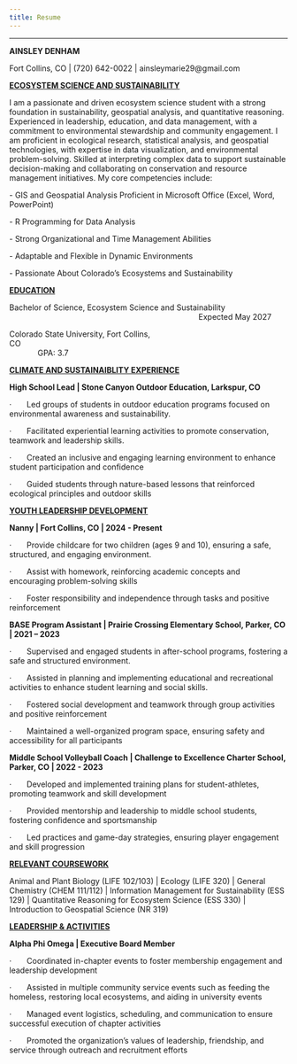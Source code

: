 ```yaml
---
title: Resume
---
```


---

**AINSLEY DENHAM**

Fort Collins, CO \| (720) 642-0022 \| ainsleymarie29\@gmail.com

[**ECOSYSTEM SCIENCE AND SUSTAINABILITY**]{.underline}

I am a passionate and driven ecosystem science student with a strong foundation in sustainability, geospatial analysis, and quantitative reasoning. Experienced in leadership, education, and data management, with a commitment to environmental stewardship and community engagement. I am proficient in ecological research, statistical analysis, and geospatial technologies, with expertise in data visualization, and environmental problem-solving. Skilled at interpreting complex data to support sustainable decision-making and collaborating on conservation and resource management initiatives. My core competencies include:

\- GIS and Geospatial Analysis Proficient in Microsoft Office (Excel, Word, PowerPoint)

\- R Programming for Data Analysis

\- Strong Organizational and Time Management Abilities

\- Adaptable and Flexible in Dynamic Environments

\- Passionate About Colorado’s Ecosystems and Sustainability

[**EDUCATION**]{.underline}

Bachelor of Science, Ecosystem Science and Sustainability                                                                                        Expected May 2027

Colorado State University, Fort Collins, CO                                                                                                                                  GPA: 3.7

[**CLIMATE AND SUSTAINAIBLITY EXPERIENCE**]{.underline}

**High School Lead \| Stone Canyon Outdoor Education, Larkspur, CO**

·       Led groups of students in outdoor education programs focused on environmental awareness and sustainability.

·       Facilitated experiential learning activities to promote conservation, teamwork and leadership skills.

·       Created an inclusive and engaging learning environment to enhance student participation and confidence

·       Guided students through nature-based lessons that reinforced ecological principles and outdoor skills

[**YOUTH LEADERSHIP DEVELOPMENT**]{.underline}

**Nanny \| Fort Collins, CO \| 2024 - Present**

·       Provide childcare for two children (ages 9 and 10), ensuring a safe, structured, and engaging environment.

·       Assist with homework, reinforcing academic concepts and encouraging problem-solving skills

·       Foster responsibility and independence through tasks and positive reinforcement

**BASE Program Assistant \| Prairie Crossing Elementary School, Parker, CO \| 2021 – 2023**

·       Supervised and engaged students in after-school programs, fostering a safe and structured environment.

·       Assisted in planning and implementing educational and recreational activities to enhance student learning and social skills.

·       Fostered social development and teamwork through group activities and positive reinforcement

·       Maintained a well-organized program space, ensuring safety and accessibility for all participants

**Middle School Volleyball Coach \| Challenge to Excellence Charter School, Parker, CO \| 2022 - 2023**

·       Developed and implemented training plans for student-athletes, promoting teamwork and skill development

·       Provided mentorship and leadership to middle school students, fostering confidence and sportsmanship

·       Led practices and game-day strategies, ensuring player engagement and skill progression

[**RELEVANT COURSEWORK**]{.underline}

Animal and Plant Biology (LIFE 102/103) \| Ecology (LIFE 320) \| General Chemistry (CHEM 111/112) \| Information Management for Sustainability (ESS 129) \| Quantitative Reasoning for Ecosystem Science (ESS 330) \| Introduction to Geospatial Science (NR 319)

[**LEADERSHIP & ACTIVITIES**]{.underline}

**Alpha Phi Omega \| Executive Board Member**

·       Coordinated in-chapter events to foster membership engagement and leadership development

·       Assisted in multiple community service events such as feeding the homeless, restoring local ecosystems, and aiding in university events

·       Managed event logistics, scheduling, and communication to ensure successful execution of chapter activities

·       Promoted the organization’s values of leadership, friendship, and service through outreach and recruitment efforts
